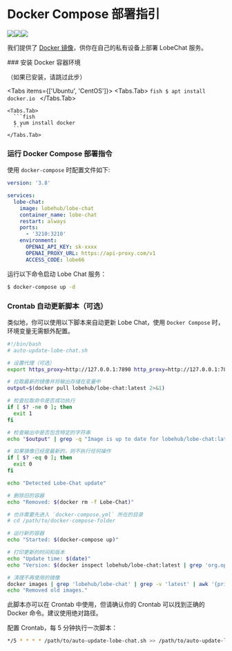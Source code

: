 
# Docker Compose 部署指引

[![][docker-release-shield]][docker-release-link][![][docker-size-shield]][docker-size-link][![][docker-pulls-shield]][docker-pulls-link]

我们提供了 [Docker 镜像][docker-release-link]，供你在自己的私有设备上部署 LobeChat 服务。

<Steps>
  ### 安装 Docker 容器环境

  （如果已安装，请跳过此步）

  <Tabs items={['Ubuntu', 'CentOS']}>
    <Tabs.Tab>
      ```fish
      $ apt install docker.io
      ```
    </Tabs.Tab>

    <Tabs.Tab>
      ```fish
      $ yum install docker
      ```
    </Tabs.Tab>
  </Tabs>

  ### 运行 Docker Compose 部署指令

  使用 `docker-compose` 时配置文件如下:

  ```yml
  version: '3.8'

  services:
    lobe-chat:
      image: lobehub/lobe-chat
      container_name: lobe-chat
      restart: always
      ports:
        - '3210:3210'
      environment:
        OPENAI_API_KEY: sk-xxxx
        OPENAI_PROXY_URL: https://api-proxy.com/v1
        ACCESS_CODE: lobe66
  ```

  运行以下命令启动 Lobe Chat 服务：

  ```bash
  $ docker-compose up -d
  ```

  ### Crontab 自动更新脚本（可选）

  类似地，你可以使用以下脚本来自动更新 Lobe Chat，使用 `Docker Compose` 时，环境变量无需额外配置。

  ```bash
  #!/bin/bash
  # auto-update-lobe-chat.sh

  # 设置代理（可选）
  export https_proxy=http://127.0.0.1:7890 http_proxy=http://127.0.0.1:7890 all_proxy=socks5://127.0.0.1:7890

  # 拉取最新的镜像并将输出存储在变量中
  output=$(docker pull lobehub/lobe-chat:latest 2>&1)

  # 检查拉取命令是否成功执行
  if [ $? -ne 0 ]; then
    exit 1
  fi

  # 检查输出中是否包含特定的字符串
  echo "$output" | grep -q "Image is up to date for lobehub/lobe-chat:latest"

  # 如果镜像已经是最新的，则不执行任何操作
  if [ $? -eq 0 ]; then
    exit 0
  fi

  echo "Detected Lobe-Chat update"

  # 删除旧的容器
  echo "Removed: $(docker rm -f Lobe-Chat)"

  # 也许需要先进入 `docker-compose.yml` 所在的目录
  # cd /path/to/docker-compose-folder

  # 运行新的容器
  echo "Started: $(docker-compose up)"

  # 打印更新的时间和版本
  echo "Update time: $(date)"
  echo "Version: $(docker inspect lobehub/lobe-chat:latest | grep 'org.opencontainers.image.version' | awk -F'"' '{print $4}')"

  # 清理不再使用的镜像
  docker images | grep 'lobehub/lobe-chat' | grep -v 'latest' | awk '{print $3}' | xargs -r docker rmi > /dev/null 2>&1
  echo "Removed old images."
  ```

  此脚本亦可以在 Crontab 中使用，但请确认你的 Crontab 可以找到正确的 Docker 命令。建议使用绝对路径。

  配置 Crontab，每 5 分钟执行一次脚本：

  ```bash
  */5 * * * * /path/to/auto-update-lobe-chat.sh >> /path/to/auto-update-lobe-chat.log 2>&1
  ```
</Steps>

[docker-pulls-link]: https://hub.docker.com/r/lobehub/lobe-chat
[docker-pulls-shield]: https://img.shields.io/docker/pulls/lobehub/lobe-chat?color=45cc11&labelColor=black&style=flat-square
[docker-release-link]: https://hub.docker.com/r/lobehub/lobe-chat
[docker-release-shield]: https://img.shields.io/docker/v/lobehub/lobe-chat?color=369eff&label=docker&labelColor=black&logo=docker&logoColor=white&style=flat-square
[docker-size-link]: https://hub.docker.com/r/lobehub/lobe-chat
[docker-size-shield]: https://img.shields.io/docker/image-size/lobehub/lobe-chat?color=369eff&labelColor=black&style=flat-square
